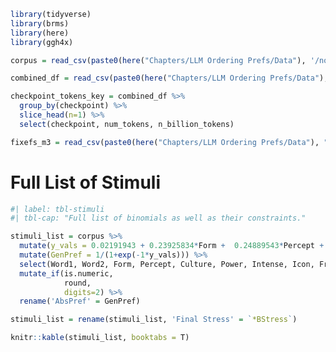 ```r
library(tidyverse)
library(brms)
library(here)
library(ggh4x)

corpus = read_csv(paste0(here("Chapters/LLM Ordering Prefs/Data"), '/nonce_binoms.csv'))

combined_df = read_csv(paste0(here("Chapters/LLM Ordering Prefs/Data"), "/combined_df.csv"))

checkpoint_tokens_key = combined_df %>%
  group_by(checkpoint) %>%
  slice_head(n=1) %>%
  select(checkpoint, num_tokens, n_billion_tokens)

fixefs_m3 = read_csv(paste0(here("Chapters/LLM Ordering Prefs/Data"), "/fixefs_m3.csv"))
```

# Full List of Stimuli {#sec-full-list-of-stimuli .appendix}

\tiny


```r
#| label: tbl-stimuli
#| tbl-cap: "Full list of binomials as well as their constraints."

stimuli_list = corpus %>%
  mutate(y_vals = 0.02191943 + 0.23925834*Form +  0.24889543*Percept +  0.41836997*Culture +   0.25967334*Power +  0.01867604*Intense +  1.30365980*Icon +   0.08553552*Freq +  0.15241566*Len - 0.19381657*Lapse +  0.36019221*`*BStress`) %>%
  mutate(GenPref = 1/(1+exp(-1*y_vals))) %>%
  select(Word1, Word2, Form, Percept, Culture, Power, Intense, Icon, Freq, Len, Lapse, `*BStress`, GenPref) %>%
  mutate_if(is.numeric,
            round,
            digits=2) %>%
  rename('AbsPref' = GenPref)

stimuli_list = rename(stimuli_list, 'Final Stress' = `*BStress`)

knitr::kable(stimuli_list, booktabs = T)
```


\normalsize


\clearpage

